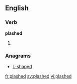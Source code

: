 ==English==

===Verb===
'''plashed'''

# {{present participle of|plash}}

===Anagrams===
* [[L-shaped#English|L-shaped]]

[[fr:plashed]]
[[sv:plashed]]
[[vi:plashed]]